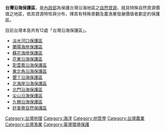 '''台灣沿海保護區'''，是[[中華民國內政部|內政部]]為保護台灣沿海地區之[[自然資源|自然資源]]，就具特殊自然資源價值之地區，依其資源特性與分布，擇其有特殊景觀及農漁業發展價值者劃定的保護區。

目前台灣本島共有12處「台灣沿海保護區」。

*[[淡水河口保護區|淡水河口保護區]]
*[[蘭陽海岸保護區|蘭陽海岸保護區]]
*[[蘇花海岸保護區|蘇花海岸保護區]]
*[[花東沿海保護區|花東沿海保護區]]
*[[彰雲嘉沿海保護區|彰雲嘉沿海保護區]]
*[[東北角沿海保護區|東北角沿海保護區]]
*[[墾丁沿海保護區|墾丁沿海保護區]]
*[[北海岸沿海保護區|北海岸沿海保護區]]
*[[北門沿海保護區|北門沿海保護區]]
*[[尖山沿海保護區|尖山沿海保護區]]
*[[九棚沿海保護區|九棚沿海保護區]]
*[[好美寮自然保護區|好美寮自然保護區]]

[[Category:台灣地理|Category:台灣地理]]
[[Category:海洋|Category:海洋]]
[[Category:地質學|Category:地質學]]
[[Category:台灣農業|Category:台灣農業]]
[[Category:台灣漁業|Category:台灣漁業]]
[[Category:臺灣環境保護|Category:臺灣環境保護]]